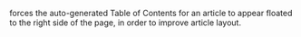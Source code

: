 {{doc/start}}

{{tl|tocright}} forces the auto-generated Table of Contents for an article to appear floated to the right side of the page, in order to improve article layout.
{{doc/end}}